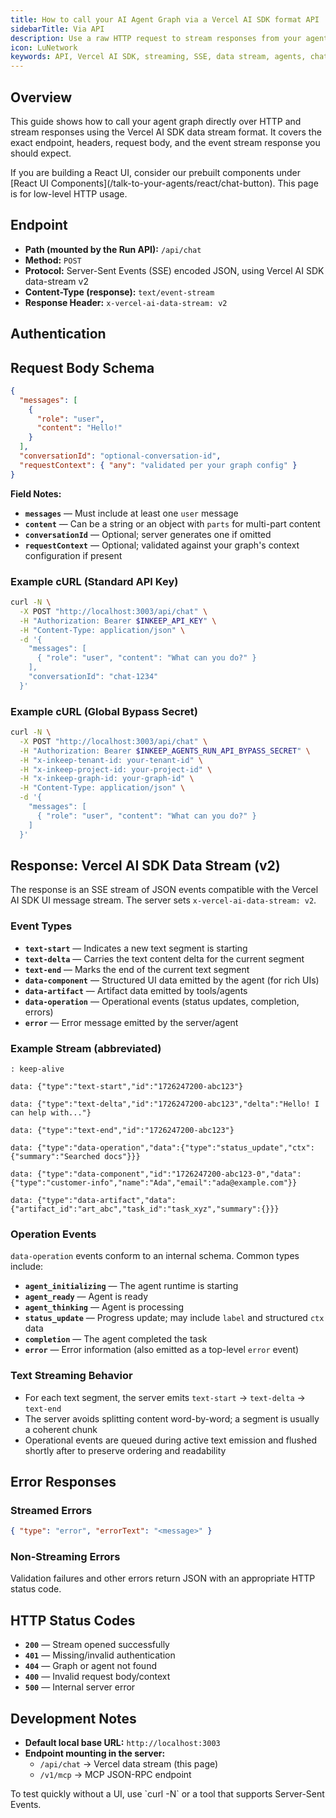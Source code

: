 ```yaml
---
title: How to call your AI Agent Graph via a Vercel AI SDK format API
sidebarTitle: Via API
description: Use a raw HTTP request to stream responses from your agent graph over the Vercel AI SDK data stream protocol.
icon: LuNetwork
keywords: API, Vercel AI SDK, streaming, SSE, data stream, agents, chat
---
```


## Overview

This guide shows how to call your agent graph directly over HTTP and stream responses using the Vercel AI SDK data stream format. It covers the exact endpoint, headers, request body, and the event stream response you should expect.

<Tip>
  If you are building a React UI, consider our prebuilt components under [React UI Components](/talk-to-your-agents/react/chat-button). This page is for low-level HTTP usage.
</Tip>

## Endpoint

- **Path (mounted by the Run API):** `/api/chat`
- **Method:** `POST`
- **Protocol:** Server-Sent Events (SSE) encoded JSON, using Vercel AI SDK data-stream v2
- **Content-Type (response):** `text/event-stream`
- **Response Header:** `x-vercel-ai-data-stream: v2`

## Authentication

<Snippet file="auth/RunApiAuthModes.mdx" />

## Request Body Schema

```json
{
  "messages": [
    {
      "role": "user",
      "content": "Hello!"
    }
  ],
  "conversationId": "optional-conversation-id",
  "requestContext": { "any": "validated per your graph config" }
}
```

**Field Notes:**

- **`messages`** — Must include at least one `user` message
- **`content`** — Can be a string or an object with `parts` for multi-part content
- **`conversationId`** — Optional; server generates one if omitted
- **`requestContext`** — Optional; validated against your graph's context configuration if present

### Example cURL (Standard API Key)

```bash
curl -N \
  -X POST "http://localhost:3003/api/chat" \
  -H "Authorization: Bearer $INKEEP_API_KEY" \
  -H "Content-Type: application/json" \
  -d '{
    "messages": [
      { "role": "user", "content": "What can you do?" }
    ],
    "conversationId": "chat-1234"
  }'
```

### Example cURL (Global Bypass Secret)

```bash
curl -N \
  -X POST "http://localhost:3003/api/chat" \
  -H "Authorization: Bearer $INKEEP_AGENTS_RUN_API_BYPASS_SECRET" \
  -H "x-inkeep-tenant-id: your-tenant-id" \
  -H "x-inkeep-project-id: your-project-id" \
  -H "x-inkeep-graph-id: your-graph-id" \
  -H "Content-Type: application/json" \
  -d '{
    "messages": [
      { "role": "user", "content": "What can you do?" }
    ]
  }'
```

## Response: Vercel AI SDK Data Stream (v2)

The response is an SSE stream of JSON events compatible with the Vercel AI SDK UI message stream. The server sets `x-vercel-ai-data-stream: v2`.

### Event Types

- **`text-start`** — Indicates a new text segment is starting
- **`text-delta`** — Carries the text content delta for the current segment
- **`text-end`** — Marks the end of the current text segment
- **`data-component`** — Structured UI data emitted by the agent (for rich UIs)
- **`data-artifact`** — Artifact data emitted by tools/agents
- **`data-operation`** — Operational events (status updates, completion, errors)
- **`error`** — Error message emitted by the server/agent

### Example Stream (abbreviated)

```text
: keep-alive

data: {"type":"text-start","id":"1726247200-abc123"}

data: {"type":"text-delta","id":"1726247200-abc123","delta":"Hello! I can help with..."}

data: {"type":"text-end","id":"1726247200-abc123"}

data: {"type":"data-operation","data":{"type":"status_update","ctx":{"summary":"Searched docs"}}}

data: {"type":"data-component","id":"1726247200-abc123-0","data":{"type":"customer-info","name":"Ada","email":"ada@example.com"}}

data: {"type":"data-artifact","data":{"artifact_id":"art_abc","task_id":"task_xyz","summary":{}}}
```

### Operation Events

`data-operation` events conform to an internal schema. Common types include:

- **`agent_initializing`** — The agent runtime is starting
- **`agent_ready`** — Agent is ready
- **`agent_thinking`** — Agent is processing
- **`status_update`** — Progress update; may include `label` and structured `ctx` data
- **`completion`** — The agent completed the task
- **`error`** — Error information (also emitted as a top-level `error` event)

### Text Streaming Behavior

- For each text segment, the server emits `text-start` → `text-delta` → `text-end`
- The server avoids splitting content word-by-word; a segment is usually a coherent chunk
- Operational events are queued during active text emission and flushed shortly after to preserve ordering and readability

## Error Responses

### Streamed Errors
```json
{ "type": "error", "errorText": "<message>" }
```

### Non-Streaming Errors
Validation failures and other errors return JSON with an appropriate HTTP status code.

## HTTP Status Codes

- **`200`** — Stream opened successfully
- **`401`** — Missing/invalid authentication
- **`404`** — Graph or agent not found
- **`400`** — Invalid request body/context
- **`500`** — Internal server error

## Development Notes

- **Default local base URL:** `http://localhost:3003`
- **Endpoint mounting in the server:**
  - `/api/chat` → Vercel data stream (this page)
  - `/v1/mcp` → MCP JSON-RPC endpoint

<Note>
  To test quickly without a UI, use `curl -N` or a tool that supports Server-Sent Events.
</Note>
